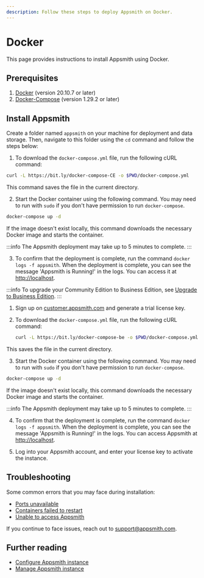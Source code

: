 ```yaml
---
description: Follow these steps to deploy Appsmith on Docker.
---
```


# Docker

This page provides instructions to install Appsmith using Docker.

<VideoEmbed host="youtube" videoId="Tde7GqE6FQQ" title="How to install Appsmith using Docker" 
caption="How to install Appsmith using Docker Compose"/> 

## Prerequisites

1. [Docker](https://docs.docker.com/get-docker/) (version 20.10.7 or later)
2. [Docker-Compose](https://docs.docker.com/compose/install/) (version 1.29.2 or later)

## Install Appsmith
Create a folder named `appsmith` on your machine for deployment and data storage. Then, navigate to this folder using the `cd` command and follow the steps below:

<Tabs queryString="current-edition">
<TabItem label="Community Edition" value="community_edition">

1. To download the `docker-compose.yml` file, run the following cURL command:
```bash
curl -L https://bit.ly/docker-compose-CE -o $PWD/docker-compose.yml
```
This command saves the file in the current directory.

2. Start the Docker container using the following command. You may need to run with `sudo` if you don't have permission to run `docker-compose`. 

```bash
docker-compose up -d
```
If the image doesn't exist locally, this command downloads the necessary Docker image and starts the container.

:::info
 The Appsmith deployment may take up to 5 minutes to complete.
:::

3. To confirm that the deployment is complete, run the command `docker logs -f appsmith`. When the deployment is complete, you can see the message 'Appsmith is Running!' in the logs. You can access it at [http://localhost](http://localhost).

</TabItem>
<TabItem label="Business Edition" value="business_edition">

:::info
To upgrade your Community Edition to Business Edition, see [Upgrade to Business Edition](/getting-started/setup/upgrade-to-business-edition/docker).
:::

1. Sign up on [customer.appsmith.com](https://customer.appsmith.com) and generate a trial license key.

2. To download the `docker-compose.yml` file, run the following cURL command:

   ```bash
   curl -L https://bit.ly/docker-compose-be -o $PWD/docker-compose.yml
   ```
This saves the file in the current directory.

3. Start the Docker container using the following command. You may need to run with `sudo` if you don't have permission to run `docker-compose`. 

```bash
docker-compose up -d
```

If the image doesn't exist locally, this command downloads the necessary Docker image and starts the container.

:::info
 The Appsmith deployment may take up to 5 minutes to complete. 
:::

4. To confirm that the deployment is complete, run the command `docker logs -f appsmith`. When the deployment is complete, you can see the message 'Appsmith is Running!' in the logs. You can access Appsmith at [http://localhost](http://localhost).

5. Log into your Appsmith account, and enter your license key to activate the instance.

</TabItem>
</Tabs>

## Troubleshooting

Some common errors that you may face during installation:
* [Ports unavailable](/help-and-support/troubleshooting-guide/deployment-errors#ports-unavailable)
* [Containers failed to restart](/help-and-support/troubleshooting-guide/deployment-errors#containers-failed-to-start)
* [Unable to access Appsmith](/help-and-support/troubleshooting-guide/deployment-errors#unable-to-access-appsmith) 

If you continue to face issues, reach out to [support@appsmith.com](mailto:support@appsmith.com).

## Further reading

* [Configure Appsmith instance](/getting-started/setup/instance-configuration#configure-docker-installations)
* [Manage Appsmith instance](/getting-started/setup/instance-management/)
